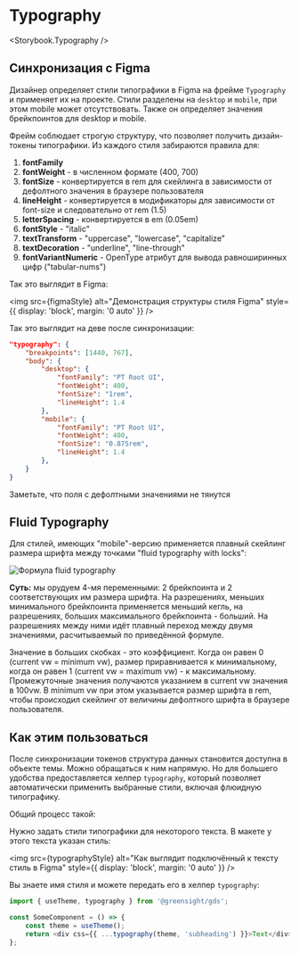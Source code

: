 
<Meta title="Dev | Typography" />

# Typography

<Storybook.Typography />
<br />

## Синхронизация с Figma

Дизайнер определяет стили типографики в Figma на фрейме `Typography` и применяет их на проекте. Стили разделены на `desktop` и `mobile`, при этом mobile может отсутствовать. Также он определяет значения брейкпоинтов для desktop и mobile.

Фрейм соблюдает строгую структуру, что позволяет получить дизайн-токены типографики. Из каждого стиля забираются правила для:

1. **fontFamily**
1. **fontWeight** - в численном формате (400, 700)
1. **fontSize** - конвертируется в rem для скейлинга в зависимости от дефолтного значения в браузере пользователя
1. **lineHeight** - конвертируется в модификаторы для зависимости от font-size и следовательно от rem (1.5)
1. **letterSpacing** - конвертируется в em (0.05em)
1. **fontStyle** - "italic"
1. **textTransform** - "uppercase", "lowercase", "capitalize"
1. **textDecoration** - "underline", "line-through"
1. **fontVariantNumeric** - OpenType атрибут для вывода равноширинных цифр ("tabular-nums")

Так это выглядит в Figma:

<img src={figmaStyle} alt="Демонстрация структуры стиля Figma" style={{ display: 'block', margin: '0 auto' }} />

Так это выглядит на деве после синхронизации:

```json
"typography": {
    "breakpoints": [1440, 767],
    "body": {
        "desktop": {
            "fontFamily": "PT Root UI",
            "fontWeight": 400,
            "fontSize": "1rem",
            "lineHeight": 1.4
        },
        "mobile": {
            "fontFamily": "PT Root UI",
            "fontWeight": 400,
            "fontSize": "0.875rem",
            "lineHeight": 1.4
        },
    }
}
```

<Note icon="☝🏿">Заметьте, что поля с дефолтными значениями не тянутся</Note>

## Fluid Typography

Для стилей, имеющих "mobile"-версию применяется плавный скейлинг размера шрифта между точками "fluid typography with locks":

<img src={fluidTypography} alt="Формула fluid typography" />

**Суть:** мы орудуем 4-мя переменными: 2 брейкпоинта и 2 соответствующих им размера шрифта. На разрешениях, меньших минимального брейкпоинта применяется меньший кегль, на разрешениях, больших максимального брейкпоинта - больший. На разрешениях между ними идёт плавный переход между двумя значениями, расчитываемый по приведённой формуле.

Значение в больших скобках - это коэффициент. Когда он равен 0 (current vw = minimum vw), размер приравнивается к минимальному, когда он равен 1 (current vw = maximum vw) - к максимальному. Промежуточные значения получаются указанием в current vw значения в 100vw. В minimum vw при этом указывается размер шрифта в rem, чтобы происходил скейлинг от величины дефолтного шрифта в браузере пользователя.

## Как этим пользоваться

После синхронизации токенов структура данных становится доступна в объекте темы. Можно обращаться к ним напрямую. Но для большего удобства предоставляется хелпер `typography`, который позволяет автоматически применить выбранные стили, включая флюидную типографику.

Общий процесс такой:

Нужно задать стили типографики для некоторого текста. В макете у этого текста указан стиль:

<img
    src={typographyStyle}
    alt="Как выглядит подключённый к тексту стиль в Figma"
    style={{ display: 'block', margin: '0 auto' }}
/>

Вы знаете имя стиля и можете передать его в хелпер `typography`:

```js
import { useTheme, typography } from '@greensight/gds';

const SomeComponent = () => {
    const theme = useTheme();
    return <div css={{ ...typography(theme, 'subheading') }}>Text</div>;
};
```
